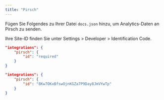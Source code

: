 ```yaml
---
title: "Pirsch"
---
```


Fügen Sie Folgendes zu Ihrer Datei `docs.json` hinzu, um Analytics-Daten an Pirsch zu senden.

Ihre Site-ID finden Sie unter Settings > Developer > Identification Code.

<CodeGroup>

```json Analytics-Optionen in docs.json
"integrations": {
    "pirsch": {
        "id": "required"
    }
}
```

```json Beispiel
"integrations": {
    "pirsch": {
        "id": "8Kw7OKxBfswOjnKGZa7P9Day8JmVYwTp"
    }
}
```

</CodeGroup>